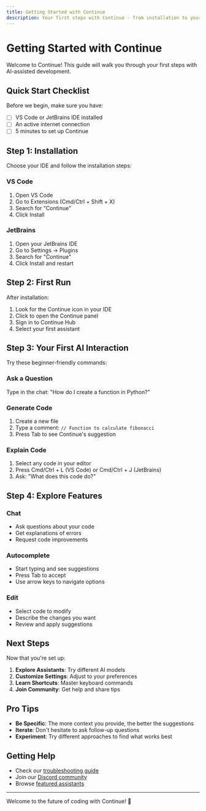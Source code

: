 ```yaml
---
title: Getting Started with Continue
description: Your first steps with Continue - from installation to your first AI-assisted code
---
```


# Getting Started with Continue

Welcome to Continue! This guide will walk you through your first steps with AI-assisted development.

## Quick Start Checklist

Before we begin, make sure you have:

- [ ] VS Code or JetBrains IDE installed
- [ ] An active internet connection
- [ ] 5 minutes to set up Continue

## Step 1: Installation

Choose your IDE and follow the installation steps:

### VS Code
1. Open VS Code
2. Go to Extensions (Cmd/Ctrl + Shift + X)
3. Search for "Continue"
4. Click Install

### JetBrains
1. Open your JetBrains IDE
2. Go to Settings → Plugins
3. Search for "Continue"
4. Click Install and restart

## Step 2: First Run

After installation:

1. Look for the Continue icon in your IDE
2. Click to open the Continue panel
3. Sign in to Continue Hub
4. Select your first assistant

## Step 3: Your First AI Interaction

Try these beginner-friendly commands:

### Ask a Question
Type in the chat: "How do I create a function in Python?"

### Generate Code
1. Create a new file
2. Type a comment: `// Function to calculate fibonacci`
3. Press Tab to see Continue's suggestion

### Explain Code
1. Select any code in your editor
2. Press Cmd/Ctrl + L (VS Code) or Cmd/Ctrl + J (JetBrains)
3. Ask: "What does this code do?"

## Step 4: Explore Features

### Chat
- Ask questions about your code
- Get explanations of errors
- Request code improvements

### Autocomplete
- Start typing and see suggestions
- Press Tab to accept
- Use arrow keys to navigate options

### Edit
- Select code to modify
- Describe the changes you want
- Review and apply suggestions

## Next Steps

Now that you're set up:

1. **Explore Assistants**: Try different AI models
2. **Customize Settings**: Adjust to your preferences
3. **Learn Shortcuts**: Master keyboard commands
4. **Join Community**: Get help and share tips

## Pro Tips

- **Be Specific**: The more context you provide, the better the suggestions
- **Iterate**: Don't hesitate to ask follow-up questions
- **Experiment**: Try different approaches to find what works best

## Getting Help

- Check our [troubleshooting guide](/advanced/troubleshooting)
- Join our [Discord community](https://discord.gg/continue)
- Browse [featured assistants](/hub/featured-assistants)

---

Welcome to the future of coding with Continue! 🚀